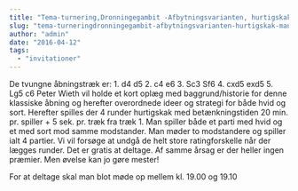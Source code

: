 ```yaml
---
title: "Tema-turnering,Dronningegambit -Afbytningsvarianten, hurtigskak Mandag 25.april kl. 19.15"
slug: "tema-turneringdronningegambit-afbytningsvarianten-hurtigskak-mandag-25-april-kl-19-15"
author: "admin"
date: "2016-04-12"
tags: 
  - "invitationer"
---
```


De tvungne åbningstræk er: 1. d4 d5 2. c4 e6 3. Sc3 Sf6 4. cxd5 exd5 5. Lg5 c6 Peter Wieth vil holde et kort oplæg med baggrund/historie for denne klassiske åbning og herefter overordnede ideer og strategi for både hvid og sort. Herefter spilles der 4 runder hurtigskak med betænkningstiden 20 min. pr. spiller + 5 sek. pr. træk fra træk 1. Man spiller både et parti med hvid og et med sort mod samme modstander. Man møder to modstandere og spiller ialt 4 partier. Vi vil forsøge at undgå de helt store ratingforskelle når der lægges runder. Det er gratis at deltage. Af samme årsag er der heller ingen præmier. Men øvelse kan jo gøre mester!

For at deltage skal man blot møde op mellem kl. 19.00 og 19.10
